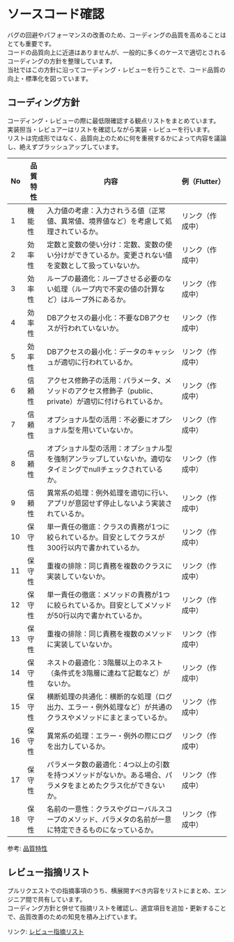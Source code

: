 # ソースコード確認

バグの回避やパフォーマンスの改善のため、コーディングの品質を高めることはとても重要です。  
コードの品質向上に近道はありませんが、一般的に多くのケースで適切とされるコーディングの方針を整理しています。  
当社ではこの方針に沿ってコーディング・レビューを行うことで、コード品質の向上・標準化を図っています。  

## コーディング方針

コーディング・レビューの際に最低限確認する観点リストをまとめています。  
実装担当・レビュアーはリストを確認しながら実装・レビューを行います。  
リストは完成形ではなく、品質向上のために何を重視するかによって内容を議論し、絶えずブラッシュアップしています。  

| No | 品質特性 | 内容 | 例（Flutter） |
|---|---------|---------------------------------------------|---------|
| 1 | 機能性 | 入力値の考慮：入力されうる値（正常値、異常値、境界値など）を考慮して処理されているか。 | リンク（作成中） |
| 2 | 効率性 | 定数と変数の使い分け：定数、変数の使い分けができているか。変更されない値を変数として扱っていないか。 | リンク（作成中） |
| 3 | 効率性 | ループの最適化：ループさせる必要のない処理（ループ内で不変の値の計算など）はループ外にあるか。 | リンク（作成中） |
| 4 | 効率性 | DBアクセスの最小化：不要なDBアクセスが行われていないか。 | リンク（作成中） |
| 5 | 効率性 | DBアクセスの最小化：データのキャッシュが適切に行われているか。 | リンク（作成中） |
| 6 | 信頼性 | アクセス修飾子の活用：パラメータ、メソッドのアクセス修飾子（public、private）が適切に付けられているか。 | リンク（作成中） |
| 7 | 信頼性 | オプショナル型の活用：不必要にオプショナル型を用いていないか。 | リンク（作成中） |
| 8 | 信頼性 | オプショナル型の活用：オプショナル型を強制アンラップしていないか。適切なタイミングでnullチェックされているか。 | リンク（作成中） |
| 9 | 信頼性 | 異常系の処理：例外処理を適切に行い、アプリが意図せず停止しないよう実装されているか。 | リンク（作成中） |
| 10 | 保守性 | 単一責任の徹底：クラスの責務が1つに絞られているか。目安としてクラスが300行以内で書かれているか。 | リンク（作成中） |
| 11 | 保守性 | 重複の排除：同じ責務を複数のクラスに実装していないか。 | リンク（作成中） |
| 12 | 保守性 | 単一責任の徹底：メソッドの責務が1つに絞られているか。目安としてメソッドが50行以内で書かれているか。 | リンク（作成中） |
| 13 | 保守性 | 重複の排除：同じ責務を複数のメソッドに実装していないか。 | リンク（作成中） |
| 14 | 保守性 | ネストの最適化：3階層以上のネスト（条件式を3階層に連ねて記載など）がないか。 | リンク（作成中） |
| 15 | 保守性 | 横断処理の共通化：横断的な処理（ログ出力、エラー・例外処理など）が共通のクラスやメソッドにまとまっているか。 | リンク（作成中） |
| 16 | 保守性 | 異常系の処理：エラー・例外の際にログを出力しているか。 | リンク（作成中） |
| 17 | 保守性 | パラメータ数の最適化：4つ以上の引数を持つメソッドがないか。ある場合、パラメタをまとめたクラス化ができないか。 | リンク（作成中） |
| 18 | 保守性 | 名前の一意性：クラスやグローバルスコープのメソッド、パラメタの名前が一意に特定できるものになっているか。 | リンク（作成中） |

参考: [品質特性](https://ja.wikipedia.org/wiki/ISO/IEC_9126)

## レビュー指摘リスト

プルリクエストでの指摘事項のうち、横展開すべき内容をリストにまとめ、エンジニア間で共有しています。  
コーディング方針と併せて指摘リストを確認し、適宜項目を追加・更新することで、品質改善のための知見を積み上げています。  

リンク: [レビュー指摘リスト](https://docs.google.com/spreadsheets/d/1PAdxF24NEV0GKV590ZTastvRSvGUKW1KyziB8Jq88Tc/edit?usp=sharing)